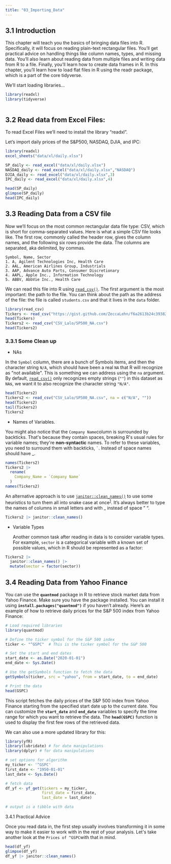 ```yaml
---
title: "03_Importing_Data"
---
```


## 3.1 Introduction

This chapter will teach you the basics of bringing data files into R. Specifically, it will focus on reading plain-text rectangular files. You'll get practical advice on handling things like column names, types, and missing data. You'll also learn about reading data from multiple files and writing data from R to a file. Finally, you'll learn how to create data frames in R. In this chapter, you'll learn how to load flat files in R using the readr package, which is a part of the core tidyverse.

We'll start loading libraries...

```r
library(readxl)
library(tidyverse)



```

## 3.2 Read data from Excel Files:

To read Excel Files we'll need to install the library "readxl".

Let's import daily prices of the S&P500, NASDAQ, DJIA, and IPC:

```r
library(readxl)
excel_sheets("data/xl/daily.xlsx")

SP_daily <- read_excel("data/xl/daily.xlsx")
NASDAQ_daily <- read_excel("data/xl/daily.xlsx","NASDAQ")
DJIA_daily <- read_excel("data/xl/daily.xlsx",3)
IPC_daily <- read_excel("data/xl/daily.xlsx",4)

head(SP_daily) 
glimpse(SP_daily)
head(IPC_daily)    

```

## 3.3 Reading Data from a CSV file

Now we'll focus on the most common rectangular data file type: CSV, which is short for comma-separated values. Here is what a simple CSV file looks like. The first row, commonly called the header row, gives the column names, and the following six rows provide the data. The columns are separated, aka delimited, by commas.

```         
Symbol, Name, Sector
1. A, Agilent Technologies Inc, Health Care
2. AAL, American Airlines Group, Industrials
3. AAP, Advance Auto Parts, Consumer Discretionary
4. AAPL, Apple Inc., Information Technology
5. ABBV, AbbVie Inc., Health Care
```

We can read this file into R using [`read_csv()`](https://readr.tidyverse.org/reference/read_delim.html). The first argument is the most important: the path to the file. You can think about the path as the address of the file: the file is called `students.csv` and that it lives in the `data` folder.

```r
library(read_csv)
Tickers <- read_csv("https://gist.github.com/ZeccaLehn/f6a2613b24c393821f81c0c1d23d4192")
head(Tickers)
Tickers2 <- read_csv("CSV_Lalo/SP500_NA.csv")
head(Tickers2)
```

### 3.3.1 Some Clean up

-   NAs

In the `Symbol` column, there are a bunch of Symbols items, and then the character string `N/A`, which should have been a real `NA` that R will recognize as \"not available\". This is something we can address using the `na` argument. By default, [`read_csv()`](https://readr.tidyverse.org/reference/read_delim.html) only recognizes empty strings (`""`) in this dataset as `NA`s, we want it to also recognize the character string `"N/A"`.

```r
head(Tickers2)
Tickers2 <- read_csv("CSV_Lalo/SP500_NA.csv", na = c("N/A", ""))
head(Tickers2)
tail(Tickers2)
Tickers2
```

-   Names of Variables.

You might also notice that the `Company Name`column is surrounded by backticks. That\'s because they contain spaces, breaking R\'s usual rules for variable names; they\'re **non-syntactic** names. To refer to these variables, you need to surround them with backticks, `` ` ``. Instead of space names should have \_.

```r
names(Tickers2)
Tickers2 |> 
  rename(
    Company_Name = `Company Name`
  )
names(Tickers2)

```

An alternative approach is to use [`janitor::clean_names()`](https://sfirke.github.io/janitor/reference/clean_names.html) to use some heuristics to turn them all into snake case at once^[1](https://r4ds.hadley.nz/data-import#fn1)^. It's always better to type the names of columns in small letters and with \_ instead of space " ".

```r
Tickers2 |> janitor::clean_names()

```

-   Variable Types

    Another common task after reading in data is to consider variable types. For example, `sector` is a categorical variable with a known set of possible values, which in R should be represented as a factor:

```r
Tickers2 |>
  janitor::clean_names() |>
  mutate(sector = factor(sector))

```

## 3.4 Reading Data from Yahoo Finance

You can use the **`quantmod`** package in R to retrieve stock market data from Yahoo Finance. Make sure you have the package installed. You can install it using **`install.packages("quantmod")`** if you haven't already. Here's an example of how to retrieve daily prices for the S&P 500 index from Yahoo Finance:

```r
# Load required libraries
library(quantmod)

# Define the ticker symbol for the S&P 500 index
ticker <- "^GSPC"  # This is the ticker symbol for the S&P 500

# Set the start and end dates
start_date <- as.Date("2020-01-01")
end_date <- Sys.Date()

# Use the getSymbols function to fetch the data
getSymbols(ticker, src = "yahoo", from = start_date, to = end_date)

# Print the data
head(GSPC)

```

This script fetches the daily prices of the S&P 500 index from Yahoo Finance starting from the specified start date up to the current date. You can customize the **`start_date`** and **`end_date`** variables to specify the time range for which you want to retrieve the data. The **`head(GSPC)`** function is used to display the first few rows of the retrieved data.

We can also use a more updated library for this:

```r

library(yfR)
library(lubridate) # for date manipulations
library(dplyr) # for data manipulations

# set options for algorithm
my_ticker <- '^GSPC'
first_date <- "1950-01-01"
last_date <- Sys.Date()

# fetch data
df_yf <- yf_get(tickers = my_ticker, 
                first_date = first_date,
                last_date = last_date)

# output is a tibble with data
```

3.4.1 Practical Advice

Once you read data in, the first step usually involves transforming it in some way to make it easier to work with in the rest of your analysis. Let\'s take another look at the `Prices of ^GSPC`with that in mind.

```r
head(df_yf)
glimpse(df_yf)
df_yf |> janitor::clean_names()

```
